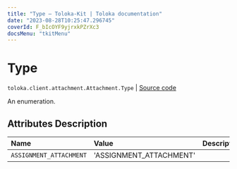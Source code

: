 ```yaml
---
title: "Type — Toloka-Kit | Toloka documentation"
date: "2023-08-28T10:25:47.296745"
coverId: F_bIcOYF9yjrxkPZrXc3
docsMenu: "tkitMenu"
---
```


# Type

`toloka.client.attachment.Attachment.Type` | [Source code](https://github.com/Toloka/toloka-kit/blob/v1.2.1/src/client/attachment.py#L28)

An enumeration.

## Attributes Description

| Name | Value | Description |
| :------| :-----------| :----------| 
`ASSIGNMENT_ATTACHMENT`|'ASSIGNMENT_ATTACHMENT'|
